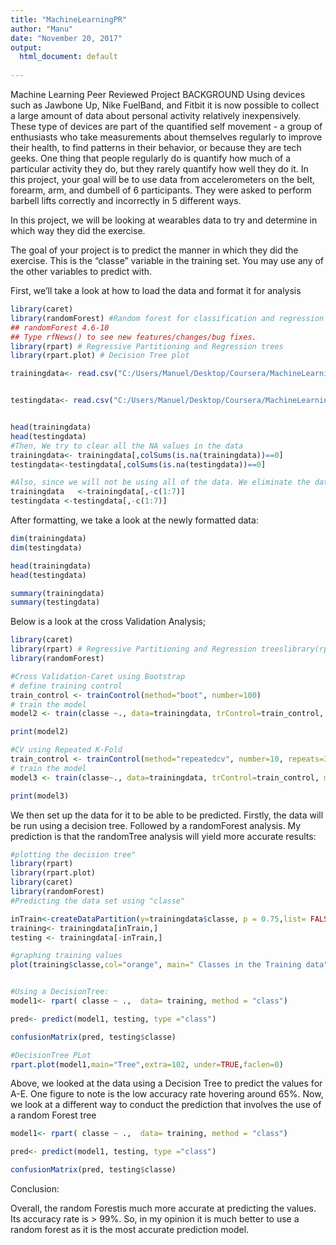 ---
title: "MachineLearningPR"
author: "Manu"
date: "November 20, 2017"
output:
  html_document: default
  
---
Machine Learning Peer Reviewed Project
BACKGROUND
Using devices such as Jawbone Up, Nike FuelBand, and Fitbit it is now possible to collect a large amount of data about personal activity relatively inexpensively. These type of devices are part of the quantified self movement - a group of enthusiasts who take measurements about themselves regularly to improve their health, to find patterns in their behavior, or because they are tech geeks. One thing that people regularly do is quantify how much of a particular activity they do, but they rarely quantify how well they do it. In this project, your goal will be to use data from accelerometers on the belt, forearm, arm, and dumbell of 6 participants. They were asked to perform barbell lifts correctly and incorrectly in 5 different ways.


In this project, we will be looking at wearables data to try and determine in which way they did the exercise.

The goal of your project is to predict the manner in which they did the exercise. This is the "classe" variable in the training set. You may use any of the other variables to predict with.

First, we'll take a look at how to load the data and format it for analysis
```{r, include=TRUE, echo = TRUE}
library(caret)
library(randomForest) #Random forest for classification and regression
## randomForest 4.6-10
## Type rfNews() to see new features/changes/bug fixes.
library(rpart) # Regressive Partitioning and Regression trees
library(rpart.plot) # Decision Tree plot

trainingdata<- read.csv("C:/Users/Manuel/Desktop/Coursera/MachineLearning/pml-training.csv", na.strings = c("NA",""))


testingdata<- read.csv("C:/Users/Manuel/Desktop/Coursera/MachineLearning/pml-testing.csv", na.strings= c("NA",""))


head(trainingdata)
head(testingdata)
#Then, We try to clear all the NA values in the data
trainingdata<- trainingdata[,colSums(is.na(trainingdata))==0]
testingdata<-testingdata[,colSums(is.na(testingdata))==0]

#Also, since we will not be using all of the data. We eliminate the data that we will not be using
trainingdata   <-trainingdata[,-c(1:7)]
testingdata <-testingdata[,-c(1:7)]

```

After formatting, we take a look at the newly formatted data:
```{r, include=TRUE, echo = TRUE}
dim(trainingdata)
dim(testingdata)

head(trainingdata)
head(testingdata)

summary(trainingdata)
summary(testingdata)

```
Below is a look at the cross Validation Analysis;

```{r, include = TRUE, echo = TRUE}
library(caret)
library(rpart) # Regressive Partitioning and Regression treeslibrary(rpart.plot) # Decision Tree plot
library(randomForest)

#Cross Validation-Caret using Bootstrap
# define training control
train_control <- trainControl(method="boot", number=100)
# train the model
model2 <- train(classe ~., data=trainingdata, trControl=train_control, method="rpart")

print(model2)

#CV using Repeated K-Fold
train_control <- trainControl(method="repeatedcv", number=10, repeats=3)
# train the model
model3 <- train(classe~., data=trainingdata, trControl=train_control, method="rpart")

print(model3)


```

We then set up the data for it to be able to be predicted. Firstly, the data will be run using a decision tree. Followed by a randomForest analysis. My prediction is that the randomTree analysis will yield more accurate results:
```{r, include=TRUE, echo = TRUE}
#plotting the decision tree"
library(rpart)
library(rpart.plot)
library(caret)
library(randomForest)
#Predicting the data set using "classe"

inTrain<-createDataPartition(y=trainingdata$classe, p = 0.75,list= FALSE)
training<- trainingdata[inTrain,]
testing <- trainingdata[-inTrain,]

#graphing training values
plot(training$classe,col="orange", main=" Classes in the Training data",xlab="levels",ylab="Frequency")


#Using a DecisionTree:
model1<- rpart( classe ~ .,  data= training, method = "class")

pred<- predict(model1, testing, type ="class")

confusionMatrix(pred, testing$classe)

#DecisionTree PLot
rpart.plot(model1,main="Tree",extra=102, under=TRUE,faclen=0)
```
Above, we looked at the data using a Decision Tree to predict the values for A-E. One figure to note is the low accuracy rate hovering around 65%. Now, we look at a different way to conduct the prediction that involves the use of a random Forest tree

```{r, include=TRUE, echo = TRUE}
model1<- rpart( classe ~ .,  data= training, method = "class")

pred<- predict(model1, testing, type ="class")

confusionMatrix(pred, testing$classe)


```
Conclusion:

Overall, the random Forestis much more accurate at predicting the values. Its accuracy rate is > 99%. So, in my opinion it is much better to use a random forest as it is the most accurate prediction model.


